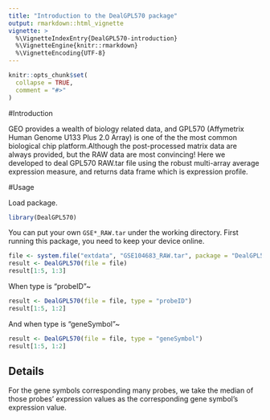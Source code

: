 ---
title: "Introduction to the DealGPL570 package"
output: rmarkdown::html_vignette
vignette: >
  %\VignetteIndexEntry{DealGPL570-introduction}
  %\VignetteEngine{knitr::rmarkdown}
  %\VignetteEncoding{UTF-8}
---

```{r, include = FALSE}
knitr::opts_chunk$set(
  collapse = TRUE,
  comment = "#>"
)
```
#Introduction

GEO provides a wealth of biology related data, and GPL570 (Affymetrix Human Genome U133 Plus 2.0 Array) is one of the the most common biological chip platform.Although the post-processed matrix data are always provided, but the RAW data are most convincing!
Here we developed to deal GPL570 RAW.tar file using the robust multi-array average expression measure, and returns data frame which is expression profile.

#Usage

Load package.

```{r load-package, message=FALSE}
library(DealGPL570)
```

You can put your own `GSE*_RAW.tar` under the working directory.
First running this package, you need to keep your device online.

```{r, message=FALSE, eval=FALSE}
file <- system.file("extdata", "GSE104683_RAW.tar", package = "DealGPL570")
result <- DealGPL570(file = file)
result[1:5, 1:3]
```

When type is "probeID"~

```{r, eval=FALSE}
result <- DealGPL570(file = file, type = "probeID")
result[1:5, 1:2]
```

And when type is "geneSymbol"~

```{r, eval=FALSE}
result <- DealGPL570(file = file, type = "geneSymbol")
result[1:5, 1:2]
```


## Details

For the gene symbols corresponding many probes, we take the median of those probes' expression values as the corresponding gene symbol's expression value.


